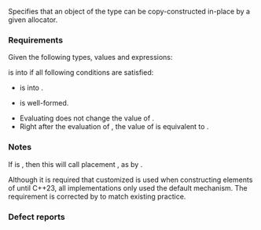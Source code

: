 {{cpp/named req/title|CopyInsertable|notes={{mark since c++11}}}}
{{cpp/named req/navbar}}

Specifies that an object of the type can be copy-constructed in-place by a given allocator.

===Requirements===
Given the following types, values and expressions:
{{dsc begin}}
{{dsc hitem|Type|Definition}}
{{dsc|{{tt|T}}|an object type}}
{{dsc|{{tt|A}}|an allocator type}}
{{dsc|{{tt|X}}|a container type satisfying all following conditions:
* {{tt|X::value_type}} is the same as {{tt|T}}.
* {{tt|X::allocator_type}} is the same as {{c/core|std::allocator_traits&lt;A&gt;::rebind_alloc&lt;T&gt;}}.
}}
{{dsc hitem|Value|Definition}}
{{dsc|{{c|m}}|an lvalue of type {{tt|A}}}}
{{dsc|{{c|p}}|a pointer of type {{tt|T*}}}}
{{dsc hitem|Expression|Definition}}
{{dsc|{{c|v}}|an expression denoting an lvalue of type {{tt|T}} / {{c/core|const T}}, or an rvalue of type {{c/core|const T}}}}
{{dsc|{{c|expr}}|{{c|std::allocator_traits&lt;A&gt;::construct(m, p, v)}}}}
{{dsc end}}

{{tt|T}} is {{named req/core|CopyInsertable}} into {{tt|X}} if all following conditions are satisfied:
* {{tt|T}} is {{named req|MoveInsertable}} into {{tt|X}}.
* {{c|expr}} is well-formed.
* Evaluating {{c|expr}} does not change the value of {{c|v}}.
* Right after the evaluation of {{c|expr}}, the value of {{c|v}} is equivalent to {{c|*p}}.

===Notes===
If {{tt|A}} is {{c/core|std::allocator&lt;T&gt;}}, then this will call placement {{c/core|new}}, as by {{rev inl|until=c++20|{{c|::new((void*)p) T(v)}}}}{{rev inl|since=c++20|{{c|std::construct_at(p, v)}}}}.

Although it is required that customized {{tt|construct}} is used when constructing elements of {{lc|std::basic_string}} until C++23, all implementations only used the default mechanism. The requirement is corrected by {{wg21|P1072R10}} to match existing practice.

===Defect reports===
{{dr list begin}}
{{dr list item|wg=lwg|dr=2177|std=C++11|before=evaluting {{c|expr}} did not have any postcondition|after=added}}
{{dr list item|wg=lwg|dr=3957|std=C++11|before={{c|v}} could denote an rvalue of type {{tt|T}}|after=excluded}}
{{dr list end}}

{{langlinks|de|es|fr|it|ja|pt|ru|zh}}
